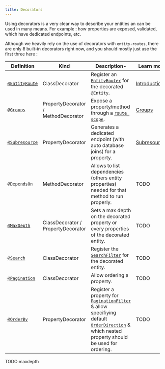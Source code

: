 ```yaml
---
title: Decorators
---
```


Using decorators is a very clear way to describe your entities an can be used in many means. For example : how
properties are exposed, validated, which have dedicated endpoints, etc.

Although we heavily rely on the use of decorators with `entity-routes`, there are only 8 built-in decorators right now,
and you should mostly just use the first three here :

| Definition                                 | Kind                                | Description-                                                                                                                                                                                                         | Learn more                   |
| ------------------------------------------ | ----------------------------------- | -------------------------------------------------------------------------------------------------------------------------------------------------------------------------------------------------------------------- | ---------------------------- |
| [`@EntityRoute`](/definitions#entityroute) | ClassDecorator                      | Register an [`EntityRouter`](/definitions/classes/entityrouter) for the decorated `@Entity`.                                                                                                                         | [Introduction](introduction) |
| [`@Groups`](/definitions#groups)           | PropertyDecorator / MethodDecorator | Expose a property/method through a [`route scope`](/entity-routes/route-scope/).                                                                                                                                     | [Groups](groups)             |
| [`@Subresource`](/definitions#subresource) | PropertyDecorator                   | Generates a dedicated endpoint (with auto database joins) for a property.                                                                                                                                            | [Subresources](subresources) |
| [`@DependsOn`](/definitions#dependson)     | MethodDecorator                     | Allows to list dependencies (others entity properties) needed for that method to run properly.                                                                                                                       | TODO                         |
| [`@MaxDepth`](/definitions#maxdepth)       | ClassDecorator / PropertyDecorator  | Sets a max depth on the decorated property or every properties of the decorated entity.                                                                                                                              | TODO                         |
| [`@Search`](/definitions#search)           | ClassDecorator                      | Register the [`SearchFilter`](/definitions/classes/searchfilter) for the decorated entity.                                                                                                                           | TODO                         |
| [`@Pagination`](/definitions#pagination)   | ClassDecorator                      | Allow ordering a property.                                                                                                                                                                                           | TODO                         |
| [`@OrderBy`](/definitions#orderby)         | PropertyDecorator                   | Register a property for [`PaginationFilter`](/definitions/classes/paginationfilter) & allow specifiying default [`OrderDirection`](/definitions#orderdirection) & which nested property should be used for ordering. | TODO                         |

TODO maxdepth
